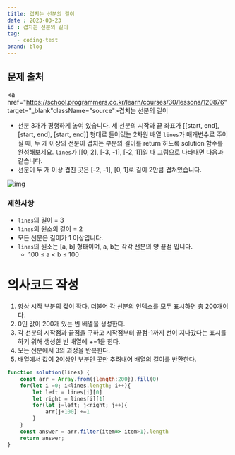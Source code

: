 ```yaml
---
title: 겹치는 선분의 길이
date : 2023-03-23
id : 겹치는 선분의 길이
tag: 
   - coding-test
brand: blog
---
```


## 문제 출처
<a href="https://school.programmers.co.kr/learn/courses/30/lessons/120876" target="_blank"className="source">겹치는 선분의 길이</a>

- 선분 3개가 평행하게 놓여 있습니다. 세 선분의 시작과 끝 좌표가 [[start, end], [start, end], [start, end]] 형태로 들어있는 2차원 배열 `lines`가 매개변수로 주어질 때, 두 개 이상의 선분이 겹치는 부분의 길이를 return 하도록 solution 함수를 완성해보세요. `lines`가 [[0, 2], [-3, -1], [-2, 1]]일 때 그림으로 나타내면 다음과 같습니다.
- 선분이 두 개 이상 겹친 곳은 [-2, -1], [0, 1]로 길이 2만큼 겹쳐있습니다.

<img src="https://file.notion.so/f/s/3e59c30e-24e2-4a1e-8047-ea717efcf575/Untitled.png?id=ea5db901-fa79-475c-a36b-f5ba9be44b63&table=block&spaceId=ff5faddb-d222-44da-a1dd-6221b00592ce&expirationTimestamp=1693303200000&signature=V85xqGiTqIxVFelZN3SxELolOBn71UPqaH500iKrdZ4&downloadName=Untitled.png" alt="img" />

### 제한사항

- `lines`의 길이 = 3
- `lines`의 원소의 길이 = 2
- 모든 선분은 길이가 1 이상입니다.
- `lines`의 원소는 [a, b] 형태이며, a, b는 각각 선분의 양 끝점 입니다.
    - 100 ≤ a < b ≤ 100

# 의사코드 작성

1. 항상 시작 부분의 값이 작다. 더불어 각 선분의 인덱스를 모두 표시하면 총 200개이다. 
2. 0인 값이 200개 있는 빈 배열을 생성한다.
3. 각 선분의 시작점과 끝점을 구하고 시작점부터 끝점-1까지 선이 지나갔다는 표시를 하기 위해 생성한 빈 배열에 +=1을 한다.
4. 모든 선분에서 3의 과정을 반복한다.
5. 배열에서 값이 2이상인 부분인 곳만 추려내어 배열의 길이를 반환한다.


```js
function solution(lines) {
    const arr = Array.from({length:200}).fill(0)
    for(let i =0; i<lines.length; i++){
        let left = lines[i][0]
        let right = lines[i][1]
        for(let j=left; j<right; j++){
            arr[j+100] +=1
        }
    }
    const answer = arr.filter(item=> item>1).length
    return answer;
}
```